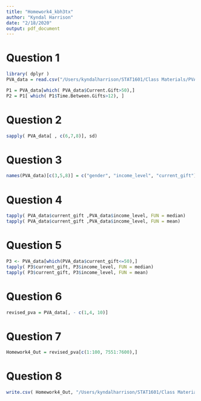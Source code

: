 ```yaml
---
title: "Homework4_kbh3tx"
author: "Kyndal Harrison"
date: "2/18/2020"
output: pdf_document
---
```

# Question 1 
```r
library( dplyr )
PVA_data = read.csv("/Users/kyndalharrison/STAT1601/Class Materials/PVA.csv")

P1 = PVA_data[which( PVA_data$Current.Gift>50),]
P2 = P1[ which( P1$Time.Between.Gifts>12), ]

```

# Question 2
```r
sapply( PVA_data[ , c(6,7,8)], sd)

```

# Question 3
```r
names(PVA_data)[c(3,5,8)] = c("gender", "income_level", "current_gift")
```

# Question 4
```r
tapply( PVA_data$current_gift ,PVA_data$income_level, FUN = median)
tapply( PVA_data$current_gift ,PVA_data$income_level, FUN = mean)
```

# Question 5 
```r
P3 <- PVA_data[which(PVA_data$current_gift<=50),]
tapply( P3$current_gift, P3$income_level, FUN = median)
tapply( P3$current_gift, P3$income_level, FUN = mean)

```

# Question 6
```r
revised_pva = PVA_data[, - c(1,4, 10)]
```

# Question 7
```r
Homework4_Out = revised_pva[c(1:100, 7551:7600),]
```

# Question 8 
```r
write.csv( Homework4_Out, "/Users/kyndalharrison/STAT1601/Class Materials/Homework4_Out.csv", row.names = TRUE)

```

